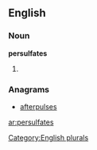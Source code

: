 
==English==

===Noun===
'''persulfates'''

# {{plural of|[[persulfate]]}}

===Anagrams===
* [[afterpulses#English|afterpulses]]

[[Category:English plurals]]

[[ar:persulfates]]